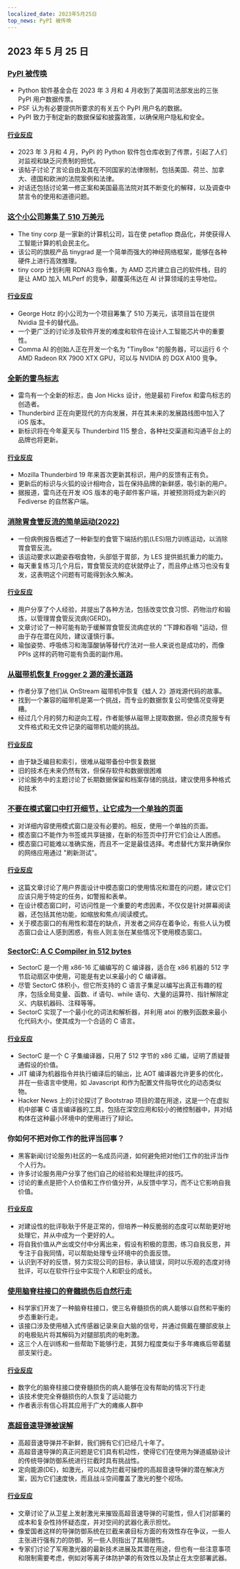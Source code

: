 ```yaml
---
localized_date: 2023年5月25日
top_news: PyPI 被传唤
---
```


## 2023 年 5 月 25 日

### [PyPI 被传唤](https://blog.pypi.org/posts/2023-05-24-pypi-was-subpoenaed/)

- Python 软件基金会在 2023 年 3 月和 4 月收到了美国司法部发出的三张 PyPI 用户数据传票。
- PSF 认为有必要提供所要求的有关五个 PyPI 用户名的数据。
- PyPI 致力于制定新的数据保留和披露政策，以确保用户隐私和安全。

#### [行业反应](http://news.ycombinator.com/item?id=36061407)

- 2023 年 3 月和 4 月，PyPI 的 Python 软件包仓库收到了传票，引起了人们对监视和缺乏问责制的担忧。
- 该帖子讨论了言论自由及其在不同国家的法律限制，包括美国、荷兰、加拿大、德国和欧洲的法院案例和法律。
- 对话还包括讨论第一修正案和美国最高法院对其不断变化的解释，以及调查中禁言令的使用和道德问题。

### [这个小公司筹集了 510 万美元](https://geohot.github.io//blog/jekyll/update/2023/05/24/the-tiny-corp-raised-5M.html)

- The tiny corp 是一家新的计算机公司，旨在使 petaflop 商品化，并使获得人工智能计算的机会民主化。
- 该公司的旗舰产品 tinygrad 是一个简单而强大的神经网络框架，能够在各种硬件上进行高效推理。
- tiny corp 计划利用 RDNA3 指令集，为 AMD 芯片建立自己的软件栈，目的是让 AMD 加入 MLPerf 的竞争，颠覆英伟达在 AI 计算领域的主导地位。

#### [行业反应](http://news.ycombinator.com/item?id=36065175)

- George Hotz 的小公司为一个项目筹集了 510 万美元，该项目旨在提供 Nvidia 显卡的替代品。
- 一个更广泛的讨论涉及软件开发的难度和软件在设计人工智能芯片中的重要性。
- Comma AI 的创始人正在开发一个名为 "TinyBox "的服务器，可以运行 6 个 AMD Radeon RX 7900 XTX GPU，可以与 NVIDIA 的 DGX A100 竞争。

### [全新的雷鸟标志](https://blog.thunderbird.net/2023/05/introducing-the-brand-new-thunderbird-logo/)

- 雷鸟有一个全新的标志，由 Jon Hicks 设计，他是最初 Firefox 和雷鸟标志的创造者。
- Thunderbird 正在向更现代的方向发展，并在其未来的发展路线图中加入了 iOS 版本。
- 新标识将在今年夏天与 Thunderbird 115 整合，各种社交渠道和沟通平台上的品牌也将更新。

#### [行业反应](http://news.ycombinator.com/item?id=36063943)

- Mozilla Thunderbird 19 年来首次更新其标识，用户的反馈有正有负。
- 更新后的标识与火狐的设计相吻合，旨在保持品牌的新鲜感，吸引新的用户。
- 据报道，雷鸟还在开发 iOS 版本的电子邮件客户端，并被预测将成为新兴的 Fediverse 的自然客户端。

### [消除胃食管反流的简单运动(2022)](https://www.ncbi.nlm.nih.gov/pmc/articles/PMC9106553/)

- 一份病例报告概述了一种新型的食管下端括约肌(LES)阻力训练运动，以消除胃食管反流。
- 该运动要求以跪姿吞咽食物，头部低于胃部，为 LES 提供抵抗重力的能力。
- 每天重复练习几个月后，胃食管反流的症状就停止了，而且停止练习也没有复发，这表明这个问题有可能得到永久解决。

#### [行业反应](http://news.ycombinator.com/item?id=36059247)

- 用户分享了个人经验，并提出了各种方法，包括改变饮食习惯、药物治疗和锻炼，以管理胃食管反流病(GERD)。
- 文章讨论了一种可能有助于缓解胃食管反流病症状的 "下蹲和吞咽 "运动，但由于存在潜在风险，建议谨慎行事。
- 瑜伽姿势、呼吸练习和海藻酸钠等替代疗法对一些人来说也是成功的，而像 PPIs 这样的药物可能有负面的副作用。

### [从磁带机恢复 Frogger 2 源的漫长道路](https://github.com/Kneesnap/onstream-data-recovery/blob/main/info/INTRO.MD)

- 作者分享了他们从 OnStream 磁带机中恢复《蛙人 2》游戏源代码的故事。
- 找到一个兼容的磁带机是第一个挑战，而专业的数据恢复公司使情况变得更糟。
- 经过几个月的努力和逆向工程，作者能够从磁带上提取数据，但必须克服专有文件格式和无文件记录的磁带机功能的挑战。

#### [行业反应](http://news.ycombinator.com/item?id=36061574)

- 由于缺乏编目和索引，很难从磁带备份中恢复数据
- 旧的技术在未来仍然有效，但保存软件和数据很困难
- 讨论服务中的主题讨论了长期数据保留和档案存储的挑战，建议使用多种格式和技术

### [不要在模式窗口中打开细节，让它成为一个单独的页面](https://youdontneedamodalwindow.dev/)

- 对详细内容使用模式窗口是没有必要的。相反，使用一个单独的页面。
- 模态窗口不能作为书签或共享链接，在新的标签页中打开它们会让人困惑。
- 模态窗口可能难以准确实施，而且不一定是最佳选择。考虑替代方案并确保你的网络应用通过 "刷新测试"。

#### [行业反应](http://news.ycombinator.com/item?id=36056376)

- 这篇文章讨论了用户界面设计中模态窗口的使用情况和潜在的问题，建议它们应该只用于特定的任务，如警报和表单。
- 在设计模态窗口时，可访问性是一个重要的考虑因素，不仅仅是针对屏幕阅读器，还包括其他功能，如缩放和焦点/阅读模式。
- 关于模态窗口的有用性和潜在的缺点，开发者之间存在着争论，有些人认为模态窗口会让人感到困惑，有些人则主张在某些情况下使用模态窗口。

### [SectorC: A C Compiler in 512 bytes](https://xorvoid.com/sectorc.html)

- SectorC 是一个用 x86-16 汇编编写的 C 编译器，适合在 x86 机器的 512 字节启动扇区中使用，可能是有史以来最小的 C 编译器。
- 尽管 SectorC 体积小，但它所支持的 C 语言子集足以编写出真正有趣的程序，包括全局变量、函数、if 语句、while 语句、大量的运算符、指针解除定义、内联机器码、注释等等。
- SectorC 实现了一个最小化的词法和解析器，并利用 atoi 的散列函数来最小化代码大小，使其成为一个合适的 C 语言。

#### [行业反应](http://news.ycombinator.com/item?id=36064971)

- SectorC 是一个 C 子集编译器，只用了 512 字节的 x86 汇编，证明了质疑普通假设的价值。
- JIT 编译为机器指令并执行编译后的输出，比 AOT 编译器允许更多的优化，并在一些语言中使用，如 Javascript 和作为配置文件指导优化的动态类似物。
- Hacker News 上的讨论探讨了 Bootstrap 项目的潜在用途，这是一个在虚拟机中部署 C 语言编译器的工具，包括在深空应用和较小的微控制器中，并对结构体在这种最小环境中的使用进行了辩论。

### 你如何不把对你工作的批评当回事？

- 黑客新闻(讨论服务)社区的一名成员问道，如何避免把对他们工作的批评当作个人行为。
- 许多讨论服务用户分享了他们自己的经验和处理批评的技巧。
- 讨论的重点是把个人价值和工作价值分开，从反馈中学习，而不让它影响自我价值。

#### [行业反应](http://news.ycombinator.com/item?id=36056299)

- 对建设性的批评耿耿于怀是正常的，但培养一种反脆弱的态度可以帮助更好地处理它，并从中成为一个更好的人。
- 将自我价值从产出或交付中分离出来，假设有积极的意图，练习自我反思，并专注于自我同情，可以帮助处理专业环境中的负面反馈。
- 认识到不好的反馈，努力实现公司的目标，承认错误，同时以乐观的态度对待批评，可以在软件行业中实现个人和职业的成长。

### [使用脑脊柱接口的脊髓损伤后自然行走](https://www.nature.com/articles/s41586-023-06094-5)

- 科学家们开发了一种脑脊柱接口，使三名脊髓损伤的病人能够以自然和平衡的步态重新行走。
- 该接口涉及使用植入式传感器记录来自大脑的信号，并通过佩戴在腰部皮肤上的电极贴片将其解码为对腿部肌肉的电刺激。
- 这三个人在训练和一些帮助下能够行走，其努力程度类似于多年瘫痪后带着腿部支架行走。

#### [行业反应](http://news.ycombinator.com/item?id=36059429)

- 数字化的脑脊柱接口使脊髓损伤的病人能够在没有帮助的情况下行走
- 该技术使完全脊髓损伤的人恢复了运动能力
- 作者表示有信心将其应用于广大的瘫痪人群中

### [高超音速导弹被误解](https://medium.com/@ToryBrunoULA/hypersonic-missiles-are-just-misunderstood-1a35c8ae3dd0)

- 高超音速导弹并不新鲜，我们拥有它们已经几十年了。
- 高超音速导弹的真正问题是它们具有机动性，使得它们在使用为弹道威胁设计的传统导弹防御系统进行拦截时具有挑战性。
- 定向能源(DE)，如激光，可以成为拦截可操控的高超音速导弹的潜在解决方案，因为它们速度快，而且战斗空间覆盖了激光的整个视场。

#### [行业反应](http://news.ycombinator.com/item?id=36057675)

- 文章讨论了从卫星上发射激光来摧毁高超音速导弹的可能性，但人们对部署的成本和复杂性持怀疑态度，并对空间的武器化表示担忧。
- 像爱国者这样的导弹防御系统在拦截来袭目标方面的有效性存在争议，一些人主张进行强有力的防御，另一些人则指出了其局限性。
- 专家们讨论了军用激光器的最新技术进展及其潜在用途，但也有一些注意事项和限制需要考虑，例如对等离子体防护罩的有效性以及禁止在太空部署武器。
